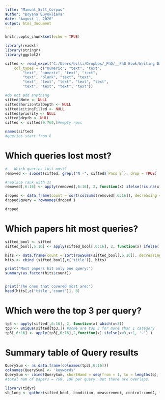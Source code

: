 ```yaml
---
title: "Manual_Sift_Corpus"
author: "Boyana Buyuklieva"
date: "August 1, 2020"
output: html_document
---
```


```r
knitr::opts_chunk$set(echo = TRUE)

library(readxl)
library(stringr)
library(ggplot2)
```

```r
sifted <- read_excel("C:/Users/billi/Dropbox/_PhD/__PhD Book/Writing Drafts/_Februrary_Draft/Lit_Review - scholar/Final_Data/Excel/seedcorpus_sifted_cleaned.xlsx", 
    col_types = c("numeric", "text", "text", 
        "text", "numeric", "text", "text", 
        "text", "blank", "text", "text", 
        "text", "text", "text", "text", "text", 
        "text", "text", "text", "text"))

#do not add anything
sifted$Note <- NULL
sifted$horizontalDepth <- NULL
sifted$citingFilled <- NULL
sifted$priority <- NULL
sifted$depth <- NULL
sifted <- sifted[0:760,]#empty rows

names(sifted)
#queries start from 6
```

#	Which queries lost most?
```r
#	Which queries lost most?
removed <- subset(sifted, grepl("N -", sifted$`Pass 2`), drop = TRUE)

#replace rank with 1s
removed[,6:16] <- apply(removed[,6:16], 2, function(x) ifelse(!is.na(x),1,0) )

droped <- data.frame(count = sort(colSums(removed[,6:16]), decreasing = T))
droped$query = rownames(droped )

droped
```

#	Which papers hit most queries?

```r
sifted_bool <- sifted
sifted_bool[,6:16] <- apply(sifted_bool[,6:16], 2, function(x) ifelse(!is.na(x),1,0) )

hits <- data.frame(count = sort(rowSums(sifted_bool[,6:16]), decreasing = T))
hits <- cbind (sifted_bool[,c('title')], hits)

print('Most papers hit only one query:')
summary(as.factor(hits$count))


print('The ones that covered most are:')
head(hits[,c('title','count')], 8)
```


#	Which were the top 3 per query?
```r
tp3 <- apply(sifted[,6:16], 2, function(x) which(x<3)) 
tp3 <- unique(sifted[tp3,]) #some are top 3 for more than 1 category
tp3[,6:16] <- apply(tp3[,6:16],2,function(x) ifelse(x<3,x+1, '-') )
```


#	Summary table of Query results
```r
QuerySum <- as.data.frame(colnames(tp3[,6:16]))
colnames(QuerySum) <- 'keywords'
QuerySum <- cbind(QuerySum, shortHand = seq(from = 1, to = lengths(q), by = 1))
#total num of papers = 760, 100 per query. But there are overlaps. 

library(tidyr)
sb_long <- gather(sifted_bool, condition, measurement, control:cond2, factor_key=TRUE)

```

